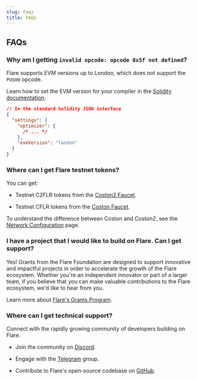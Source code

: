 ```yaml
---
slug: faqs
title: FAQs
---
```


## FAQs

### Why am I getting `invalid opcode: opcode 0x5f not defined`?

Flare supports EVM versions up to London, which does not support the `PUSH0` opcode.

Learn how to set the EVM version for your compiler in the [Solidity documentation](https://docs.soliditylang.org/en/latest/using-the-compiler.html#setting-the-evm-version-to-target).

```json
// In the standard Solidity JSON interface
{
  "settings": {
    "optimizer": {
      /* ... */
    },
    "evmVersion": "london"
  }
}
```

### Where can I get Flare testnet tokens?

You can get:

- Testnet C2FLR tokens from the [Coston2 Faucet](https://faucet.flare.network/coston2).

- Testnet CFLR tokens from the [Coston Faucet](https://faucet.flare.network/coston).

To understand the difference between Coston and Coston2, see the [Network Configuration](../flare/configuration) page.

### I have a project that I would like to build on Flare. Can I get support?

Yes! Grants from the Flare Foundation are designed to support innovative and impactful projects in order to accelerate the growth of the Flare ecosystem. Whether you're an independent innovator or part of a larger team, if you believe that you can make valuable contributions to the Flare ecosystem, we'd like to hear from you.

Learn more about [Flare's Grants Program](https://flare.network/grants/).

### Where can I get technical support?

Connect with the rapidly growing community of developers building on Flare.

- Join the community on [Discord](https://discord.com/invite/flarenetwork).

- Engage with the [Telegram](https://t.me/FlareNetwork) group.

- Contribute to Flare's open-source codebase on [GitHub](https://github.com/flare-foundation/).
